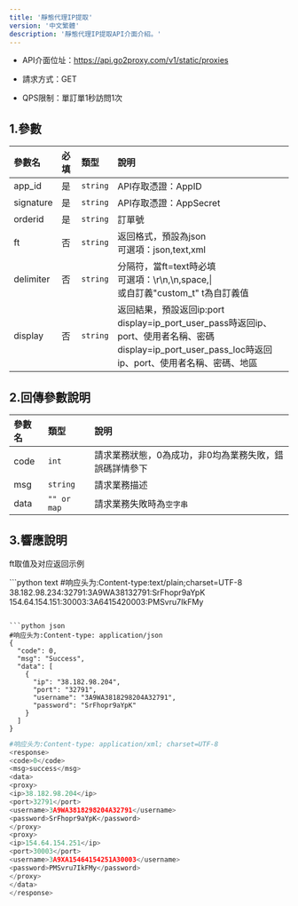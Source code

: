```yaml
---
title: '靜態代理IP提取'
version: '中文繁體'
description: '靜態代理IP提取API介面介紹。'
---
```


* API介面位址：https://api.go2proxy.com/v1/static/proxies

* 請求方式：GET

* QPS限制：單訂單1秒訪問1次

## 1.參數

| 參數名       | 必填 | 類型       | 說明                          |                   
| :-------- | :- | :------- | :------------------------------------------------------------| 
| app_id   | 是  | `string` | API存取憑證：AppID|
| signature | 是  | `string` | API存取憑證：AppSecret|
| orderid   | 是  | `string` | 訂單號 |
| ft        | 否  | `string` | 返回格式，預設為json <br />可選項：json,text,xml |
| delimiter | 否  | `string` | 分隔符，當ft=text時必填 <br />可選項：\r\n,\n,space,\|<br />或自訂義"custom_t" t為自訂義值|
| display   | 否  | `string` | 返回結果，預設返回ip:port<br /> display=ip\_port\_user\_pass時返回ip、port、使用者名稱、密碼<br />display=ip\_port\_user\_pass\_loc時返回ip、port、使用者名稱、密碼、地區 |

## 2.回傳參數說明

| 參數名  | 類型          | 說明                           |
| :--- | :---------- | :--------------------------- |
| code | `int`       | 請求業務狀態，0為成功，非0均為業務失敗，錯誤碼詳情參下 |
| msg  | `string`    | 請求業務描述                       |
| data | `"" or map` | 請求業務失敗時為`空字串`                |

## 3.響應說明

ft取值及对应返回示例

<CodeGroup>
  ```python text
  #响应头为:Content-type:text/plain;charset=UTF-8
  38.182.98.234:32791:3A9WA38132791:SrFhopr9aYpK 154.64.154.151:30003:3A6415420003:PMSvru7IkFMy

  ```

  ```python json
  #响应头为:Content-type: application/json
  {
    "code": 0,
    "msg": "Success",
    "data": [
      {
        "ip": "38.182.98.204",
        "port": "32791",
        "username": "3A9WA3818298204A32791",
        "password": "SrFhopr9aYpK"
      }
    ]
  }
  ```

  ```python xml
  #响应头为:Content-type: application/xml; charset=UTF-8
  <response>
  <code>0</code>
  <msg>success</msg>
  <data>
  <proxy>
  <ip>38.182.98.204</ip>
  <port>32791</port>
  <username>3A9WA3818298204A32791</username>
  <password>SrFhopr9aYpK</password>
  </proxy>
  <proxy>
  <ip>154.64.154.251</ip>
  <port>30003</port>
  <username>3A9XA15464154251A30003</username>
  <password>PMSvru7IkFMy</password>
  </proxy>
  </data>
  </response>

  ```
</CodeGroup>